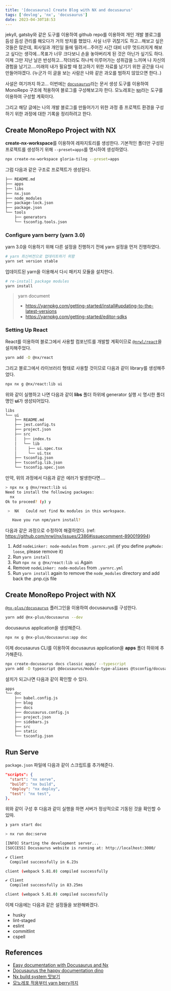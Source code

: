 ```yaml
---
title: '[docusaurus] Create Blog with NX and docusaurus'
tags: ['devlog', 'nx', 'docusaurus']
date: 2023-04-30T18:53
---
```


jekyll, gatsby와 같은 도구를 이용하여 github repo를 이용하여 개인 개발 블로그를 듬성 듬성 관리를 해오다가 거의 방치를 했었다.
사실 너무 귀찮기도 하고...해보고 싶은 것들은 많은데, 회사일과 개인일 들에 밀려서...주어진 시간 대비 너무 멋드러지게 해보고 싶다는 생각에...목표가 너무 크다보니 손을 놓아버리게 된 것은 아닌가 싶기도 하다.
이제 그만 지난 날은 반성하고...작더라도 하나씩 이루어가는 성취감을 느끼며 나 자신의 경험을 남기고....미래의 내가 필요할 때 참고하기 위한 자료를 남기기 위한 공간을 다시 만들어야겠다.
(누군가 이 글을 보는 사람은 나와 같은 과오를 범하지 않았으면 한다..)

사설은 여기까지 하고...
이번에는 [`docusaurus`](https://docusaurus.io/)라는 문서 생성 도구를 이용하여 MonoRepo 구조에 적용하여 블로그를 구성해보고자 한다.
모노레포는 [`NX`](https://nx.dev/)라는 도구를 이용하여 구성할 계획이다.

그리고 해당 글에는 나의 개발 블로그를 만들어가기 위한 과정 중 프로젝트 환경을 구성하기 위한 과정에 대한 기록을 정리하려고 한다.

## Create MonoRepo Project with NX

**create-nx-workspace**를 이용하여 레파지토리를 생성한다.
기본적인 폴더만 구성된 프로젝트를 생성하기 위해 `--preset=apps`를 명시하여 생성하였다.

```bash
npx create-nx-workspace gloria-tilog --preset=apps
```

그럼 다음과 같은 구조로 프로젝트가 생성된다.

```bash
├── README.md
├── apps
├── libs
├── nx.json
├── node_modules
├── package-lock.json
├── package.json
└── tools
    ├── generators
    └── tsconfig.tools.json
```

### Configure yarn berry (yarn 3.0)

yarn 3.0을 이용하기 위해 다른 설정을 진행하기 전에 yarn 설정을 먼저 진행하였다.

```bash
# yarn 최신버전으로 업데이트하기 위함
yarn set version stable
```

업데이트된 yarn을 이용해서 다시 패키지 모듈을 설치한다.

```bash
# re-install package modules
yarn install
```

> yarn document
>
> - https://yarnpkg.com/getting-started/install#updating-to-the-latest-versions
> - https://yarnpkg.com/getting-started/editor-sdks

### Setting Up React

React를 이용하여 블로그에서 사용할 컴포넌트를 개발할 계획이므로 [`@nrwl/react`](https://nx.dev/packages/react)을 설치해주었다.

```bash
yarn add -D @nx/react
```

그리고 블로그에서 라이브러리 형태로 사용할 것이므로 다음과 같이 library를 생성해주었다.

```bash
npx nx g @nx/react:lib ui
```

위와 같이 실행하고 나면 다음과 같이 **libs** 폴더 하위에 generator 실행 시 명시한 폴더명인 **ui**가 생성되어있다.

```bash
libs
└── ui
    ├── README.md
    ├── jest.config.ts
    ├── project.json
    ├── src
    │   ├── index.ts
    │   └── lib
    │     ├── ui.spec.tsx
    │     └── ui.tsx
    ├── tsconfig.json
    ├── tsconfig.lib.json
    └── tsconfig.spec.json
```

만약, 위의 과정에서 다음과 같은 에러가 발생한다면....

```bash
> npx nx g @nx/react:lib ui
Need to install the following packages:
  nx
Ok to proceed? (y) y

 >  NX   Could not find Nx modules in this workspace.

   Have you run npm/yarn install?
```

다음과 같은 과정으로 수정하여 해결하였다. (ref: https://github.com/nrwl/nx/issues/2386#issuecomment-890019994)

1. Add `nodeLinker: node-modules` from `.yarnrc.yml` (if you define `pnpMode: loose`, please remove it)
2. Run `yarn install`
3. Run `npx nx g @nx/react:lib ui` Again
4. Remove `nodeLinker: node-modules` from `.yarnrc.yml`
5. Run `yarn install` again to remove the `node_modules` directory and add back the .pnp.cjs file

## Create MonoRepo Project with NX

[`@nx-plus/docusaurus`](https://www.npmjs.com/package/@nx-plus/docusaurus) 플러그인을 이용하여 docusaurus를 구성한다.

```bash
yarn add @nx-plus/docusaurus --dev
```

docusaurus application을 생성해준다.

```bash
npx nx g @nx-plus/docusaurus:app doc
```

이제 docusaurus CLI를 이용하여 docusaurus application을 **apps** 폴더 하위에 추가해준다.

```bash
npx create-docusaurus docs classic apps/ --typescript
yarn add -D typescript @docusaurus/module-type-aliases @tsconfig/docusaurus
```

설치가 되고나면 다음과 같이 확인할 수 있다.

```bash
apps
└── doc
    ├── babel.config.js
    ├── blog
    ├── docs
    ├── docusaurus.config.js
    ├── project.json
    ├── sidebars.js
    ├── src
    ├── static
    └── tsconfig.json
```

## Run Serve

`package.json` 파일에 다음과 같이 스크립트를 추가해준다.

```json
"scripts": {
  "start": "nx serve",
  "build": "nx build",
  "deploy": "nx deploy",
  "test": "nx test",
},
```

위와 같이 구성 후 다음과 같이 실행을 하면 서버가 정상적으로 기동된 것을 확인할 수 있따.

```bash
❯ yarn start doc

> nx run doc:serve

[INFO] Starting the development server...
[SUCCESS] Docusaurus website is running at: http://localhost:3000/

✔ Client
  Compiled successfully in 6.23s

client (webpack 5.81.0) compiled successfully

✔ Client
  Compiled successfully in 83.25ms

client (webpack 5.81.0) compiled successfully
```

이제 다음에는 다음과 같은 설정들을 보완해봐겠다.

- husky
- lint-staged
- eslint
- commitlint
- cspell

## References

- [Easy documentation with Docusaurus and Nx](https://blog.nrwl.io/easy-documentation-with-docusaurus-and-nx-4b932d8ad0e4)
- [Docusaurus the happy documentation dino](https://sylhare.github.io/2022/05/07/Docusaurus-the-happy-documentation-dino.html)
- [Nx build system 맛보기](https://code-logs.github.io/nx-build-system-%EB%A7%9B%EB%B3%B4%EA%B8%B0)
- [모노레포 적용부터 yarn berry까지](https://blog.hwahae.co.kr/all/tech/11962)
